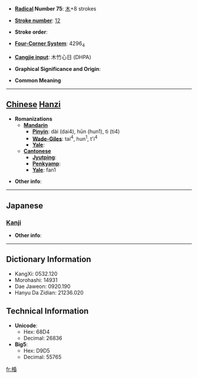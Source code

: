 * '''[[Wiktionary:Chinese radical index| Radical]] Number 75''': [[Wiktionary:Chinese radical index 木|木]]+8 strokes

* '''[[Wiktionary:Chinese total strokes index|Stroke number]]''': [[Wiktionary:Chinese total strokes index 12|12]]

* '''Stroke order''': 

* '''[[Wiktionary:Chinese four corner index|Four-Corner System]]''': 4296<sub>4</sub>

* '''[[Wiktionary:Chinese Cangjie index|Cangjie input]]''': 木竹心日 (DHPA)

* '''Graphical Significance and Origin''': 

* '''Common Meaning'''

----

== [[Chinese]] [[Hanzi]] ==

* '''Romanizations'''
** '''[[Mandarin]]'''
*** '''[[Pinyin]]''': dài (dai4), hūn (hun1), tì (ti4)
*** '''[[Wade-Giles]]''': tai<sup>4</sup>, hun<sup>1</sup>, t'i<sup>4</sup>
*** '''[[Yale]]''': 
** '''[[Cantonese]]'''
*** '''[[Jyutping]]''':
*** '''[[Penkyamp]]''': 
*** '''[[Yale]]''': fan1

* '''Other info''': 

----

==Japanese==
===[[Kanji]]===
{{kanji|on readings=[[こん]] (kon)
|kun readings=
}}

* '''Other info''':  

----

== Dictionary Information ==

* KangXi: 0532.120
* Morohashi: 14931
* Dae Jaweon: 0920.190
* Hanyu Da Zidian: 21236.020

== Technical Information ==

* '''Unicode''':
** Hex: 68D4
** Decimal: 26836
* '''Big5''':
** Hex: D9D5
** Decimal: 55765

[[fr:棔]]